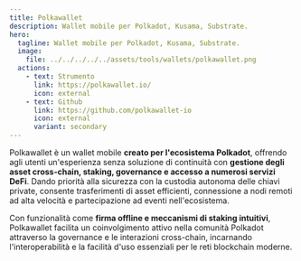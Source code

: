 ```yaml
---
title: Polkawallet
description: Wallet mobile per Polkadot, Kusama, Substrate.
hero:
  tagline: Wallet mobile per Polkadot, Kusama, Substrate.
  image: 
    file: ../../../../../assets/tools/wallets/polkawallet.png
  actions:
    - text: Strumento
      link: https://polkawallet.io/
      icon: external
    - text: Github
      link: https://github.com/polkawallet-io
      icon: external
      variant: secondary
---
```


Polkawallet è un wallet mobile **creato per l'ecosistema Polkadot**, offrendo agli utenti un'esperienza senza soluzione di continuità con **gestione degli asset cross-chain, staking, governance e accesso a numerosi servizi DeFi**. Dando priorità alla sicurezza con la custodia autonoma delle chiavi private, consente trasferimenti di asset efficienti, connessione a nodi remoti ad alta velocità e partecipazione ad eventi nell'ecosistema.

Con funzionalità come **firma offline e meccanismi di staking intuitivi**, Polkawallet facilita un coinvolgimento attivo nella comunità Polkadot attraverso la governance e le interazioni cross-chain, incarnando l'interoperabilità e la facilità d'uso essenziali per le reti blockchain moderne.
